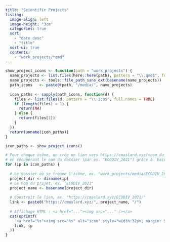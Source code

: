 ```yaml
---
title: "Scientific Projects"
listing:
  image-align: left
  image-height: "3cm"
  categories: true
  sort: 
    - "date desc"
    - "title"
  sort-ui: true
  contents: 
    - "work_projects/*qmd"
---
```


```r
show_project_icons <- function(path = "work_projects") {
  name_projects <- list.files(here::here(path), pattern = "\\.qmd$", full.names = TRUE)
  name_projects <- tools::file_path_sans_ext(basename(name_projects))
  path_icons   <- paste0(path, "/media/", name_projects)
  
  icon_paths <- sapply(path_icons, function(d) {
    files <- list.files(d, pattern = "\\.ico$", full.names = TRUE)
    if (length(files) < 1) {
      return(NA)
    } else {
      return(files[1])
    }
  })
  return(unname(icon_paths))
}

icon_paths <- show_project_icons()

# Pour chaque icône, on crée un lien vers https://cmaslard.xyz/<nom_du_projet>/
# en récupérant le nom du dossier (par ex. "ECODIV_2021") grâce à `basename(dirname(ip))`.
for (ip in icon_paths) {
  
  # Le dossier où se trouve l'icône, ex. "work_projects/media/ECODIV_2021"
  project_dir <- dirname(ip)
  # Le nom du projet, ex. "ECODIV_2021"
  project_name <- basename(project_dir)
  
  # Construit le lien, ex. "https://cmaslard.xyz/ECODIV_2021/"
  link <- paste0("https://cmaslard.xyz/", project_name, "/")
  
  # Affichage HTML : <a href="..."><img src="..." /></a>
  cat(sprintf(
    '<a href="%s"><img src="%s" alt="icon" style="width:32px; margin: 5px;" /></a>\n',
    link, ip
  ))
}
```